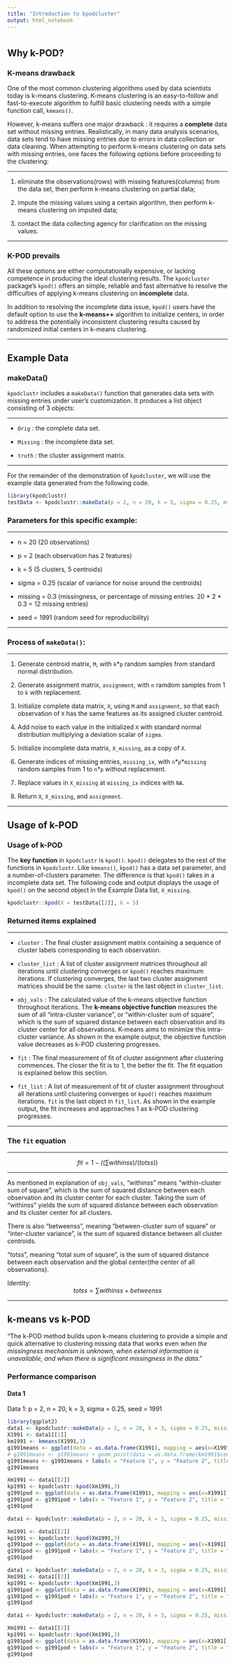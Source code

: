 ```yaml
---
title: "Introduction to kpodcluster"
output: html_notebook
---
```



# {.tabset .tabset-pills}

## Why k-POD?

### K-means drawback

One of the most common clustering algorithms used by data scientists today is k-means clustering. K-means clustering is an easy-to-follow and fast-to-execute algorithm to fulfill basic clustering needs with a simple function call, `kmeans()`. 

However, k-means suffers one major drawback : it requires a __complete__ data set without missing entries. Realistically, in many data analysis scenarios, data sets tend to have missing entries due to errors in data collection or data cleaning. When attempting to perform k-means clustering on data sets with missing entries, one faces the following options before proceeding to the clustering:

***
1. eliminate the observations(rows) with missing features(columns) from the data set, then perform k-means clustering on partial data;

2. impute the missing values using a certain algorithm, then perform k-means clustering on imputed data;

3. contact the data collecting agency for clarification on the missing values.

***

### K-POD prevails

All these options are either computationally expensive, or lacking competence in producing the ideal clustering results. The `kpodcluster` package's `kpod()` offers an simple, reliable and fast alternative to resolve the difficulties of applying k-means clustering on __incomplete__ data. 

In addition to resolving the incomplete data issue, `kpod()` users have the default option to use the __k-means++__ algorithm to initialize centers, in order to address the potentially inconsistent clustering results caused by randomized initial centers in k-means clustering.

***

## Example Data

### makeData()

`kpodclustr` includes a `makeData()` function that generates data sets with missing entries under user's customization. It produces a list object consisting of 3 objects:

***

- `Orig` : the complete data set.

- `Missing` : the incomplete data set. 

- `truth` : the cluster assignment matrix. 

***

For the remainder of the demonstration of `kpodcluster`, we will use the example data generated from the following code. 

```r
library(kpodclustr)
testData <- kpodclustr::makeData(p = 2, n = 20, k = 5, sigma = 0.25, missing = 0.3, seed = 1991); testData
```

### Parameters for this specific example: 

***

- n = 20 (20 observations)

- p = 2 (each observation has 2 features)

- k = 5 (5 clusters, 5 centroids) 

- sigma = 0.25 (scalar of variance for noise around the centroids) 

- missing = 0.3 (missingness, or percentage of missing entries. 20 * 2 * 0.3 = 12 missing entries)

- seed = 1991 (random seed for reproducibility)

***

### Process of `makeData()`:

***

1. Generate centroid matrix, `M`, with `k`*`p` random samples from standard normal distribution.

2. Generate assignment matrix, `assignment`, with `n` ramdom samples from 1 to `k` with replacement.

3. Initialize complete data matrix, `X`, using `M` and `assignment`, so that each observation of `X` has the same features as its assigned cluster centroid.

4. Add noise to each value in the initialized `X` with standard normal distribution multiplying a deviation scalar of `sigma`. 

5. Initialize incomplete data matrix, `X_missing`, as a copy of `X`.

6. Generate indices of missing entries, `missing_ix`, with `n`\*`p`\*`missing` random samples from 1 to `n`\*`p` without replacement.

7. Replace values in `X_missing` at `missing_ix` indices with `NA`.

8. Return `X`, `X_missing`, and `assignment`.

***

## Usage of k-POD 

### Usage of k-POD

The __key function__ in `kpodclustr` is `kpod()`. `kpod()` delegates to the rest of the functions in `kpodclustr`. Like `kmeans()`, `kpod()` has a data set parameter, and a number-of-clusters parameter. The difference is that `kpod()` takes in a incomplete data set. The following code and output displays the usage of `kpod()` on the second object in the Example Data list, `X_missing`.

```r
kpodclustr::kpod(X = testData[[2]], k = 5)
```

### Returned items explained

***

- `cluster` : The final cluster assignment matrix containing a sequence of cluster labels corresponding to each observation.

- `cluster_list` : A list of cluster assignment matrices throughout all iterations until clustering converges or `kpod()` reaches maximum iterations. If clustering converges, the last two cluster assignment matrices should be the same. `cluster` is the last object in `cluster_list`.

- `obj_vals` : The calculated value of the k-means objective function throughout iterations. The __k-means objective function__ measures the sum of all "intra-cluster variance", or "within-cluster sum of square", which is the sum of squared distance between each observation and its cluster center for all observations. K-means aims to minimize this intra-cluster variance. As shown in the example output, the objective function value decreases as k-POD clustering progresses. 

- `fit` : The final measurement of fit of cluster assignment after clustering commences. The closer the fit is to 1, the better the fit. The fit equation is explained below this section.

- `fit_list` : A list of measurement of fit of cluster assignment throughout all iterations until clustering converges or `kpod()` reaches maximum iterations. `fit` is the last object in `fit_list`. As shown in the example output, the fit increases and approaches 1 as k-POD clustering progresses.

***

### The `fit` equation

***
<center> $fit = 1 - ((\sum withinss) / (totss))$ </center>
***

As mentioned in explanation of `obj_vals`, "withinss" means "within-cluster sum of square", which is the sum of squared distance between each observation and its cluster center for each cluster. Taking the sum of "withinss" yields the sum of squared distance between each observation and its cluster center for all clusters.

There is also "betweenss", meaning "between-cluster sum of square" or "inter-cluster variance", is the sum of squared distance between all cluster centroids. 

"totss", meaning "total sum of square", is the sum of squared distance between each observation and the global center(the center of all observations). 

Identity: <center> $totss = \sum withinss + betweenss$ </center>

***

## k-means vs k-POD

"The k-POD method builds upon k-means clustering to provide a simple and quick alternative to clustering missing data that works even _when the missingness mechanism is unknown, when external information is unavailable, and when there is significant missingness in the data_."

### Performance comparison {.tabset}

#### Data 1

Data 1: p = 2, n = 20, k = 3, sigma = 0.25, seed = 1991

```r
library(ggplot2)
data1 <- kpodclustr::makeData(p = 2, n = 20, k = 3, sigma = 0.25, missing = 0.1, seed = 1991)
X1991 <- data1[[1]]
km1991 <- kmeans(X1991,3)
g1991means <- ggplot(data = as.data.frame(X1991), mapping = aes(x=X1991[,1],y=X1991[,2], color=factor(km1991$cluster))) + geom_point() + theme(legend.position = "none") 
# g1991means <- g1991means + geom_point(data = as.data.frame(km1991$centers), mapping = aes(x=km1991$centers[,1],y=km1991$centers[,2], color = "black",size = 3))
g1991means <- g1991means + labs(x = "Feature 1", y = "Feature 2", title = "Data 1, k-means with complete data")
g1991means 
```

```r
Xm1991 <- data1[[2]]
kp1991 <- kpodclustr::kpod(Xm1991,3)
g1991pod <- ggplot(data = as.data.frame(X1991), mapping = aes(x=X1991[,1],y=X1991[,2], color=factor(kp1991$cluster))) + geom_point() + theme(legend.position = "none")
g1991pod <- g1991pod + labs(x = "Feature 1", y = "Feature 2", title = "Data 1, k-POD with 10% missingness")
g1991pod
```


```r
data1 <- kpodclustr::makeData(p = 2, n = 20, k = 3, sigma = 0.25, missing = 0.2, seed = 1991)

Xm1991 <- data1[[2]]
kp1991 <- kpodclustr::kpod(Xm1991,3)
g1991pod <- ggplot(data = as.data.frame(X1991), mapping = aes(x=X1991[,1],y=X1991[,2], color=factor(kp1991$cluster))) + geom_point() + theme(legend.position = "none")
g1991pod <- g1991pod + labs(x = "Feature 1", y = "Feature 2", title = "Data 1, k-POD with 20% missingness")
g1991pod
```

```r
data1 <- kpodclustr::makeData(p = 2, n = 20, k = 3, sigma = 0.25, missing = 0.3, seed = 1991)
Xm1991 <- data1[[2]]
kp1991 <- kpodclustr::kpod(Xm1991,3)
g1991pod <- ggplot(data = as.data.frame(X1991), mapping = aes(x=X1991[,1],y=X1991[,2], color=factor(kp1991$cluster))) + geom_point() + theme(legend.position = "none")
g1991pod <- g1991pod + labs(x = "Feature 1", y = "Feature 2", title = "Data 1, k-POD with 30% missingness")
g1991pod
```

```r
data1 <- kpodclustr::makeData(p = 2, n = 20, k = 3, sigma = 0.25, missing = 0.5, seed = 1991)

Xm1991 <- data1[[2]]
kp1991 <- kpodclustr::kpod(Xm1991,3)
g1991pod <- ggplot(data = as.data.frame(X1991), mapping = aes(x=X1991[,1],y=X1991[,2], color=factor(kp1991$cluster))) + geom_point() + theme(legend.position = "none")
g1991pod <- g1991pod + labs(x = "Feature 1", y = "Feature 2", title = "Data 1, k-POD with 50% missingness")
g1991pod
```